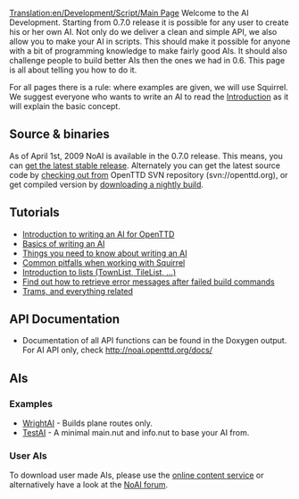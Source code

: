 [[Translation:en/Development/Script/Main Page]]
{{en/Development/Script/Navigation}}
Welcome to the AI Development. Starting from 0.7.0 release it is possible for any user to create his or her own AI. Not only do we deliver a clean and simple API, we also allow you to make your AI in scripts. This should make it possible for anyone with a bit of programming knowledge to make fairly good AIs. It should also challenge people to build better AIs then the ones we had in 0.6. This page is all about telling you how to do it.

For all pages there is a rule: where examples are given, we will use Squirrel. We suggest everyone who wants to write an AI to read the [[en/Development/Script/Introduction|Introduction]] as it will explain the basic concept.

== Source & binaries ==
As of April 1st, 2009 NoAI is available in the 0.7.0 release. This means, you can [http://www.openttd.org/en/download-stable get the latest stable release]. Alternately you can get the latest source code by [[en/Development/FAQ development#how-do-i-get-the-svn-version-then|checking out from]] OpenTTD SVN repository (svn://openttd.org), or get compiled version by [http://www.openttd.org/en/download-trunk downloading a nightly build].

== Tutorials ==
* [[en/Development/Script/Introduction|Introduction to writing an AI for OpenTTD]]
* [[en/Development/Script/Basics|Basics of writing an AI]]
* [[en/Development/Script/Need To Know|Things you need to know about writing an AI]]
* [[en/Development/Script/Squirrel pitfalls|Common pitfalls when working with Squirrel]]
* [[en/Development/Script/Lists|Introduction to lists (TownList, TileList, ...)]]
* [[en/Development/Script/Last Error|Find out how to retrieve error messages after failed build commands]]
* [[en/Development/Script/Trams|Trams, and everything related]]

== API Documentation ==
* Documentation of all API functions can be found in the Doxygen output. For AI API only, check http://noai.openttd.org/docs/

== AIs ==
=== Examples ===
* [[en/Development/Script/WrightAI|WrightAI]] - Builds plane routes only.
* [[en/Development/Script/TestAI|TestAI]] - A minimal main.nut and info.nut to base your AI from.

=== User AIs ===
To download user made AIs, please use the [[en/Archive/Community/Content Service|online content service]] or alternatively have a look at the [http://www.tt-forums.net/viewforum.php?f=65 NoAI forum].
{{en/0.7-feature}}